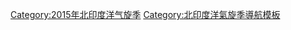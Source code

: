 {{Hurricane season bar
 |name=2015年北印度洋气旋季
 |year=2015
 |region=北印度洋
 |type=气旋
 |trackmap=2015 North Indian Ocean cyclone season summary.png
 |storms=
{{Hurricane season bar/button
 |intensity=CS
 |stormname=Ashobaa
 |linkname=2015年北印度洋氣旋季#气旋风暴阿索巴
}}
{{Hurricane season bar/button
 |intensity=D
 |stormname=BOB 01
 |linkname=2015年北印度洋氣旋季#低气压BOB 01
}}
{{Hurricane season bar/button
 |intensity=DD
 |stormname=ARB 02
 |linkname=2015年古吉拉特邦气旋
}}
{{Hurricane season bar/button
 |intensity=D
 |stormname=LAND 01
 |linkname=2015年北印度洋氣旋季
}}
{{Hurricane season bar/button
 |intensity=CS
 |stormname=Komen
 |linkname=气旋科门
}}
{{Hurricane season bar/button
 |intensity=DD
 |stormname=LAND 02
 |linkname=2015年北印度洋氣旋季
}}
{{Hurricane season bar gap}}
{{Hurricane season bar/button
 |intensity=D
 |stormname=LAND 03
 |linkname=2015年北印度洋氣旋季
}}
{{Hurricane season bar/button
 |intensity=DD
 |stormname=LAND 04
 |linkname=2015年北印度洋氣旋季
}}
{{Hurricane season bar/button
 |intensity=DD
 |stormname=ARB 03
 |linkname=2015年北印度洋氣旋季#强低气压ARB 03
}}
{{Hurricane season bar/button
 |intensity=ESCS
 |stormname=Chapala
 |linkname=气旋查帕拉
}}
{{Hurricane season bar/button
 |intensity=ESCS
 |stormname=Megh
 |linkname=气旋梅格
}}
{{Hurricane season bar/button
 |intensity=DD
 |stormname=BOB 03
 |linkname=2015年北印度洋氣旋季#强低气压BOB 03
}}
}}<includeonly>[[Category:2015年北印度洋气旋季]]</includeonly><noinclude>
{{documentation}}
[[Category:北印度洋氣旋季導航模板]]
</noinclude>